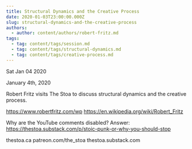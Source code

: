 ```yaml
---
title: Structural Dynamics and the Creative Process
date: 2020-01-03T23:00:00.000Z
slug: structural-dynamics-and-the-creative-process
authors:
  - author: content/authors/robert-fritz.md
tags:
  - tag: content/tags/session.md
  - tag: content/tags/structural-dynamics.md
  - tag: content/tags/creative-process.md
---
```






Sat Jan 04 2020

January 4th, 2020

Robert Fritz visits The Stoa to discuss structural dynamics and the creative process.

https://www.robertfritz.com/wp
https://en.wikipedia.org/wiki/Robert_Fritz

Why are the YouTube comments disabled? Answer: https://thestoa.substack.com/p/stoic-punk-or-why-you-should-stop

thestoa.ca
patreon.com/the_stoa
thestoa.substack.com


